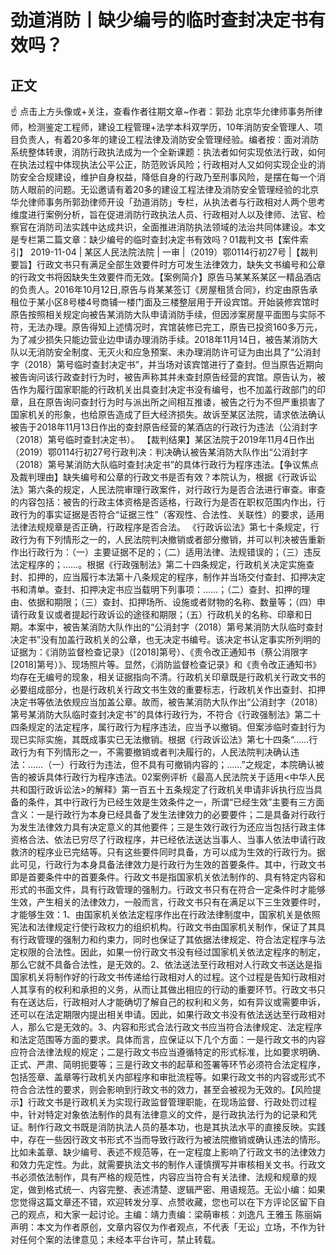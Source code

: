 # 劲道消防丨缺少编号的临时查封决定书有效吗？
## 正文
☝ 点击上方头像或+关注，查看作者往期文章~作者：郭劲 北京华允律师事务所律师，检测鉴定工程师，建设工程管理+法学本科双学历，10年消防安全管理人、项目负责人，有着20多年的建设工程法律及消防安全管理经验。编者按：面对消防系统整体转隶，消防行政执法成为一个全新课题：执法者如何实现依法行政，如何在执法过程中体现执法公平公正，防范败诉风险；行政相对人又如何实现企业的消防安全合规建设，维护自身权益，降低自身的行政乃至刑事风险，是摆在每一个消防人眼前的问题。无讼邀请有着20多的建设工程法律及消防安全管理经验的北京华允律师事务所郭劲律师开设「劲道消防」专栏，从执法者与行政相对人两个思考维度进行案例分析，旨在促进消防行政执法人员、行政相对人以及律师、法官、检察官在消防司法实践中达成共识，全面推进消防执法领域的法治共同体建设。本文是专栏第二篇文章：缺少编号的临时查封决定书有效吗？01裁判文书【案件索引】 2019-11-04 | 某区人民法院法院 | 一审 |（2019）鄂0114行初27号 |【裁判要旨】行政文书只有满足全部生效要件时方可发生法律效力，缺失文书编号和公章的行政文书将因缺失生效要件而无效。【案例简介】原告马某某系某区一精品酒店的负责人。2016年10月12日,原告与肖某某签订《房屋租赁合同》，约定由原告承租位于某小区8号楼4号商铺一楼门面及三楼整层用于开设宾馆。开始装修宾馆时原告按照相关规定向被告某消防大队申请消防手续，但因涉案房屋平面图与实际不符，无法办理。原告得知上述情况时，宾馆装修已完工，原告已投资160多万元，为了减少损失只能边营业边申请办理消防手续。2018年11月14日，被告某消防大队以无消防安全制度、无灭火和应急预案、未办理消防许可证为由出具了“公消封字（2018）第号临时查封决定书”，并当场对该宾馆进行了查封。但当原告近期向被告询问该行政查封行为时，被告声称其并未查封原告经营的宾馆。原告认为，被告作为履行国家职能的行政机关出具查封决定书没有编号，也不加盖行政部门的印章，且在原告询问查封行为时与派出所之间相互推诿，被告之行为不但严重损害了国家机关的形象，也给原告造成了巨大经济损失。故诉至某区法院，请求依法确认被告于2018年11月13日作出的查封原告经营的某酒店的行政行为违法（公消封字（2018）第号临时查封决定书）。 【裁判结果】某区法院于2019年11月4日作出（2019）鄂0114行初27号行政判决：判决确认被告某消防大队作出“公消封字（2018）第号某消防大队临时查封决定书”的具体行政行为程序违法。【争议焦点及裁判理由】缺失编号和公章的行政文书是否有效？本院认为，根据《行政诉讼法》第六条的规定，人民法院审理行政案件，对行政行为是否合法进行审查。审查的内容包括：被告的行政主体资格是否适格，行政行为是否在职权范围内作出，行政行为的事实证据是否符合“证据三性”（客观性、合法性、关联性）的要求，适用法律法规规章是否正确，行政程序是否合法。 《行政诉讼法》第七十条规定，行政行为有下列情形之一的，人民法院判决撤销或者部分撤销，并可以判决被告重新作出行政行为：（一）主要证据不足的；（二）适用法律、法规错误的；（三）违反法定程序的；……。根据《行政强制法》第二十四条规定，行政机关决定实施查封、扣押的，应当履行本法第十八条规定的程序，制作并当场交付查封、扣押决定书和清单。查封、扣押决定书应当载明下列事项：……；（二）查封、扣押的理由、依据和期限；（三）查封、扣押场所、设施或者财物的名称、数量等；（四）申请行政复议或者提起行政诉讼的途径和期限；（五）行政机关的名称、印章和日期。本案中，被告某消防大队作出的“公消封字（2018）第号某消防大队临时查封决定书”没有加盖行政机关的公章，也无决定书编号。该决定书认定事实所列明的证据为：《消防监督检查记录》（[2018]第号）、《责令改正通知书（蔡公消限字[2018]第号）》、现场照片等。显然，《消防监督检查记录》和《责令改正通知书》均存在无编号的现象，相关证据指向不清。行政机关印章既是行政机关行政文书的必要组成部分，也是行政机关行政文书生效的重要标志，行政机关作出查封、扣押决定书等依法依规应当加盖公章。故而，被告某消防大队作出“公消封字（2018）第号某消防大队临时查封决定书”的具体行政行为，不符合《行政强制法》第二十四条规定的法定程序，属行政行为程序违法，应当予以撤销。但案涉临时查封行为现已实际实施，其既成事实已无法撤销。根据《行政诉讼法》第七十四条“……行政行为有下列情形之一，不需要撤销或者判决履行的，人民法院判决确认违法：……（一）行政行为违法，但不具有可撤销内容的；……”之规定，本院确认被告的被诉具体行政行为程序违法。02案例评析《最高人民法院关于适用<中华人民共和国行政诉讼法>的解释》第一百五十五条规定了行政机关申请非诉执行应当具备的条件，其中行政行为已经生效是生效条件之一，所谓“已经生效”主要有三方面含义：一是行政行为本身已经具备了发生法律效力的必要要件；二是具备对行政行为发生法律效力具有决定意义的其他要件；三是生效行政行为还应当包括行政主体资格合法、依法已穷尽了行政程序，并已经依法送达当事人、当事人依法申请行政救济的程序业已完结等。只有这些要件同时具备，方可以成为生效的行政行为。据此可见，行政行为本身具备法律效力是行政行为生效的首要条件。其中，行政文书即是首要条件中的首要条件。行政文书是指国家机关依法制作的、具有特定内容和形式的书面文件，具有行政管理的强制力。行政文书只有在符合一定条件时才能够生效，产生相关的法律效力，一般而言，行政文书只有在满足以下三生效要件时，才能够生效：1、由国家机关依法定程序作出在行政法律制度中，国家机关是依照宪法和法律规定行使行政权力的组织机构。行政文书由国家机关制作，保证了其具有行政管理的强制力和约束力，同时也保证了其依据法律规定、符合法定程序与法定权限的合法性。因此，如果一份行政文书没有经过国家机关依法定程序的制定，那么它就不具备合法性，是无效的。2、依法送法至行政相对人行政文书送达是指国家机关将制作好的行政文书传递给行政相对人的过程。这个过程是告知行政相对人其享有的权利和承担的义务，从而让其做出相应的行动的重要环节。行政文书只有在送达后，行政相对人才能确切了解自己的权利和义务，如有异议或需要申诉，还可以在法定期限内提出相关申请。因此，如果行政文书没有依法送达至行政相对人，那么它是无效的。3、内容和形式合法行政文书应当符合法律规定、法定程序和法定范围等方面的要求。具体而言，应保证以下几个方面：一是行政文书的内容应符合法律法规的规定；二是行政文书应当遵循特定的形式标准，比如要求明确、正式、严肃、简明扼要等；三是行政文书的起草和签署等环节必须符合法定程序，包括签章、盖章等行政机关内部程序和审批流程等。如果行政文书的内容或形式不符合合法性的要求，则会影响到行政文书的效力，甚至会被视为无效的。【风险提示】行政文书是行政机关为实现行政监督管理职能，在现场监督、行政处罚过程中，针对特定对象依法制作的具有法律意义的文件，是行政执法行为的记录和凭证。制作行政文书既是消防执法人员的基本功，也是其执法水平的直接反映。实践中，存在一些因行政文书形式不当而导致行政行为被法院撤销或确认违法的情形。比如未盖章、缺少编号、表述不规范等，在一定程度上影响了行政文书的法律效力和效力先定性。为此，就需要执法文书的制作人谨慎撰写并审核相关文书。行政文书必须依法制作，具有严格的规范性，内容应当符合有关法律、法规和规章的规定，做到格式统一、内容完整、表述清楚、逻辑严密、用语规范。无讼小编：如果您觉得这篇文章还不错，欢迎转发分享、点赞收藏，您也可以在下方评论区留下自己的观点，和大家一起讨论。主编：靖力责编：梁萌审核：刘逸凡 王雅玉 陈丽娟声明：本文为作者原创，文章内容仅为作者观点，不代表「无讼」立场，不作为针对任何个案的法律意见；未经本平台许可，禁止转载。